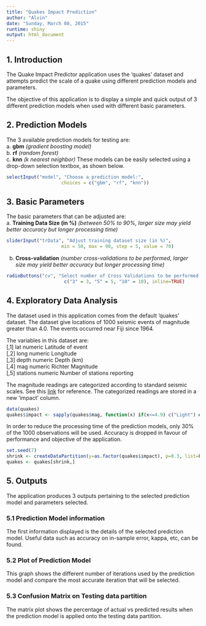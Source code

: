 ```yaml
---
title: "Quakes Impact Prediction"
author: "Alvin"
date: "Sunday, March 08, 2015"
runtime: shiny
output: html_document
---
```

  
## 1. Introduction
The Quake Impact Predictor application uses the 'quakes' dataset and attempts predict the scale of a quake using different prediction models and parameters.  
  
The objective of this application is to display a simple and quick output of 3 different prediction models when used with different basic parameters.  
  
## 2. Prediction Models  
  
The 3 available prediction models for testing are:  
a. **gbm** *(gradient boosting model)*  
b. **rf** *(random forest)*  
c. **knn** *(k nearest neighbor)*
These models can be easily selected using a drop-down selection textbox, as shown below.  
  
``` r
selectInput("model", "Choose a prediction model:", 
                    choices = c("gbm", "rf", "knn"))
```
  
## 3. Basic Parameters  
  
The basic parameters that can be adjusted are:  
a. **Training Data Size (in %)** *(between 50% to 90%, larger size may yield better accuracy but longer processing time)*  
  
``` r
sliderInput("trData", "Adjust training dataset size (in %)",
                    min = 50, max = 90, step = 5, value = 70)
```
  
b. **Cross-validation** *(number cross-validations to be performed, larger size may yield better accuracy but longer processing time)*  
  
``` r
radioButtons("cv", "Select number of Cross Validations to be performed:",
                     c("3" = 3, "5" = 5, "10" = 10), inline=TRUE)
```
  
## 4. Exploratory Data Analysis  
The dataset used in this application comes from the default 'quakes' dataset. The dataset give locations of 1000 seismic events of magnitude greater than 4.0. The events occurred near Fiji since 1964.  
  
The variables in this dataset are:  
[,1]    lat	numeric	Latitude of event  
[,2]	long	numeric	Longitude  
[,3]	depth	numeric	Depth (km)  
[,4]	mag	numeric	Richter Magnitude  
[,5]	stations	numeric	Number of stations reporting  
  
The magnitude readings are categorized according to standard seismic scales. See this [link](http://en.wikipedia.org/wiki/Richter_magnitude_scale) for reference. The categorized readings are stored in a new 'impact' column.   
  
``` r
data(quakes)
quakes$impact <- sapply(quakes$mag, function(x) if(x<=4.9) c("Light") else if(x<=5.9) c("Moderate") else c("Strong"))
```
  
In order to reduce the processing time of the prediction models, only 30% of the 1000 observations will be used. Accuracy is dropped in favour of performance and objective of the application.  
  
``` r
set.seed(7)
shrink <- createDataPartition(y=as.factor(quakes$impact), p=0.3, list=F)
quakes <- quakes[shrink,]
```
  
## 5. Outputs  
The application produces 3 outputs pertaining to the selected prediction model and parameters selected.  
  
### 5.1 Prediction Model information  
The first information displayed is the details of the selected prediction model. Useful data such as accuracy on in-sample error, kappa, etc, can be found.  
  
### 5.2 Plot of Prediction Model  
This graph shows the different number of iterations used by the prediction model and compare the most accurate iteration that will be selected.  
  
### 5.3 Confusion Matrix on Testing data partition  
The matrix plot shows the percentage of actual vs predicted results when the prediction model is applied onto the testing data partition.  
  